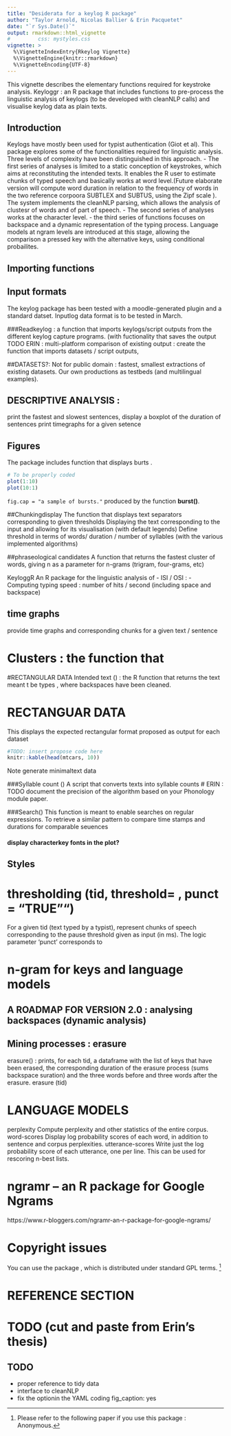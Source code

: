 ```yaml
---
title: "Desiderata for a keylog R package"
author: "Taylor Arnold, Nicolas Ballier & Erin Pacquetet"
date: "`r Sys.Date()`"
output: rmarkdown::html_vignette
#         css: mystyles.css
vignette: >
  %\VignetteIndexEntry{Rkeylog Vignette}
  %\VignetteEngine{knitr::rmarkdown}
  %\VignetteEncoding{UTF-8}
---
```



This vignette describes the elementary functions required for keystroke analysis. Keyloggr : an R  package that includes functions to pre-process the linguistic analysis of keylogs (to be developed with cleanNLP calls) and visualise keylog data as plain texts.


## Introduction
Keylogs have mostly been used for typist authentication (Giot et al). This package explores some of the functionalities required for linguistic analysis. Three levels of complexity have been distinguished in this approach.
- The first series of analyses is limited to a static conception of keystrokes, which aims at reconstituting the intended texts. It enables the R user  to estimate chunks of typed speech and basically works at word level.(Future elaborate version will compute word duration in relation to the frequency of words in the two reference corpoora SUBTLEX and SUBTUS, using the Zipf scale ). The system implements the cleanNLP parsing, which allows the analysis of clustesr of words and of part of speech. 
- The second series of analyses works at the character level. 
- the third series of functions focuses on backspace and a dynamic representation of the typing process.  Language models at ngram levels are introduced at this stage, allowing the comparison a pressed key with the alternative keys, using conditional probailites.

## Importing functions
## Input formats
The keylog package has been tested with a moodle-generated plugin and a standard datset. Inputlog data format is to be tested in March.

###Readkeylog : a function that imports keylogs/script outputs from the different keylog capture programs.
(with fuctionality that saves the output 
TODO ERIN : multi-platform comparison of existing output : create the function that imports datasets / script outputs,

##DATASETS?:
Not for public domain : fastest, smallest extractions of existing datasets. Our own productions as testbeds (and multilingual examples). 


## DESCRIPTIVE ANALYSIS :
print the fastest and slowest sentences, display a boxplot of the duration of sentences 
print timegraphs for a given setence 


## Figures
The package includes function that displays burts . 

```r
# To be properly coded
plot(1:10)
plot(10:1)
```

`fig.cap = "a sample of bursts."` produced by the function **burst()**.

##Chunkingdisplay
The function that displays text separators corresponding to given thresholds
Displaying the text corresponding to the input and allowing for its visualisation (with default legends) 
Define threshold in terms of words/ duration / number of syllables (with the various implemented algorithms)

##phraseological candidates
A function that returns the fastest cluster of words, giving n as a parameter for n-grams (trigram, four-grams, etc)

KeyloggR
An R package for the linguistic analysis of 
-	ISI / OSI : 
-	Computing typing speed : number of hits / second (including space and backspace)


## time graphs
provide time graphs and corresponding chunks for a given text / sentence


# Clusters : the function that 


#RECTANGULAR DATA
Intended text () : the R function that returns the text meant t be types , where backspaces have   been cleaned.

# RECTANGUAR DATA
This displays the expected rectangular format proposed as output for each dataset
```r
#TODO: insert propose code here
knitr::kable(head(mtcars, 10))
```

Note generate minimaltext data

###Syllable count ()
A script that converts texts into syllable counts
# ERIN : TODO  document the precision of the algorithm based on your Phonology module paper.


###Search()
This function is meant to enable searches on regular expressions. To retrieve a similar pattern to compare time stamps and durations for comparable seuences


#### display characterkey fonts in the plot?


## Styles

# thresholding (tid, threshold= , punct = "TRUE"")
For a given tid (text typed by a typist), represent chunks of speech corresponding to the pause threshold given as input (in ms). The logic parameter 'punct' corresponds to


# n-gram for keys and language models

## A ROADMAP FOR VERSION 2.0 : analysing backspaces (dynamic analysis)


## Mining processes : erasure
erasure() : prints, for each tid, a dataframe with the list of keys that have been erased, the corresponding duration of the erasure process (sums backspace suration) and the  three words before and three words after the erasure.
erasure (tid)


# LANGUAGE MODELS
perplexity
Compute perplexity and other statistics of the entire corpus.
word-scores
Display log probability scores of each word, in addition to sentence and corpus perplexities.
utterance-scores
Write just the log probability score of each utterance, one per line. This can be used for rescoring n-best lists.


# ngramr – an R package for Google Ngrams
https://www.r-bloggers.com/ngramr-an-r-package-for-google-ngrams/


# Copyright issues
You can use the package , which is distributed under standard GPL terms. 
^[Please refer to the following paper if you use this package : Anonymous.]

# REFERENCE SECTION
# TODO (cut and paste from Erin's thesis)



## TODO
- proper reference to tidy data
- interface to cleanNLP
- fix the optionin the YAML coding
 fig_caption: yes





